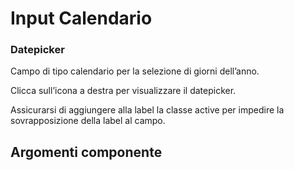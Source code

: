 

<Meta title="Documentazione/Form/Input Calendario" of={Input} />

# Input Calendario

### Datepicker

Campo di tipo calendario per la selezione di giorni dell’anno.

Clicca sull’icona a destra per visualizzare il datepicker.

<div className="docs">
    <Callout highlight>
        <CalloutText>
            <span className="text">Assicurarsi di aggiungere alla label la classe active per impedire la sovrapposizione della label al campo.</span>
        </CalloutText>
    </Callout>
</div>
<Canvas>
    <Story id="componenti-form-input--input-datepicker" />
</Canvas>

## Argomenti componente

<ArgsTable of={Input} />
